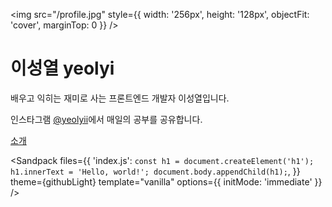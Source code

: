 
<img
  src="/profile.jpg"
  style={{ width: '256px', height: '128px', objectFit: 'cover', marginTop: 0 }}
/>

# 이성열 yeolyi

배우고 익히는 재미로 사는 프론트엔드 개발자 이성열입니다.

인스타그램 [@yeolyii](https://instagram.com/yeolyii)에서 매일의 공부를 공유합니다.

[소개](./about)

<Sandpack
  files={{
    'index.js': `const h1 = document.createElement('h1');
h1.innerText = 'Hello, world!';
document.body.appendChild(h1);`,
  }}
  theme={githubLight}
  template="vanilla"
  options={{ initMode: 'immediate' }}
/>
